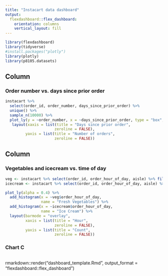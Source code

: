 ```yaml
---
title: "Instacart data dashboard"
output: 
  flexdashboard::flex_dashboard:
    orientation: columns
    vertical_layout: fill
---
```


```r
library(flexdashboard)
library(tidyverse)
#install.packages("plotly")
library(plotly)
library(p8105.datasets)

```

Column {data-width=650}
-----------------------------------------------------------------------

### Order number vs. days since prior order

```r

instacart %>%
  select(order_id, order_number, days_since_prior_order) %>%
  unique() %>%
  sample_n(10000) %>% 
  plot_ly(y = ~order_number, x = ~days_since_prior_order, type = "box", colors = "viridis") %>%
   layout(xaxis = list(title = "Days since prior order",
                      zeroline = FALSE),
         yaxis = list(title = "Number of orders",
                      zeroline = FALSE))

```

Column {data-width=350}
-----------------------------------------------------------------------

### Vegetables and icecream vs. time of day

```r

veg <- instacart %>% select(order_id, order_hour_of_day, aisle) %>% filter(aisle == "fresh vegetables")
icecream <- instacart %>% select(order_id, order_hour_of_day, aisle) %>% filter(aisle == "ice cream ice")

plot_ly(alpha = 0.4) %>% 
  add_histogram(x = ~veg$order_hour_of_day,
                name = "Fresh Vegetables") %>% 
  add_histogram(x = ~icecream$order_hour_of_day,
                name = "Ice Cream") %>% 
  layout(barmode = "overlay",
         xaxis = list(title = "Hour",
                      zeroline = FALSE),
         yaxis = list(title = "Count",
                      zeroline = FALSE))

```

### Chart C

```r

```

rmarkdown::render("dashboard_template.Rmd", output_format = "flexdashboard::flex_dashboard")


